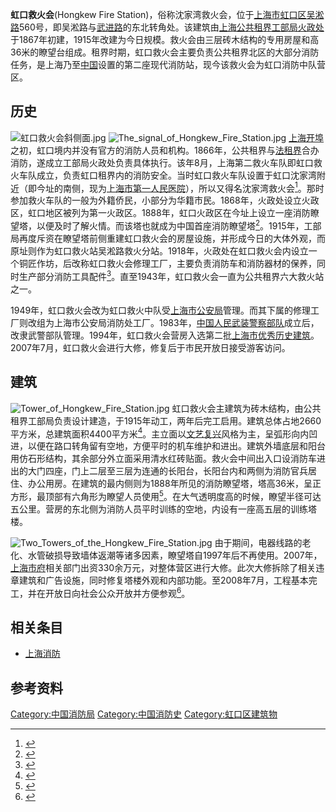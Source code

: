 {{Update|time=2022-06-20T17:29:48+00:00}}
{{Infobox Modern Building
|image             = 虹口救火会·上海虹口·俯拍.jpg
|caption           = 虹口救火会俯拍
|name              = 虹口救火会<br>Hongkew Fire Station
|location_country  = {{CHN}}
|location_town     = [[上海市|上海市]][[虹口区|虹口区]][[吴淞路|吴淞路]]560号
|owner             = 
|architect         = [[上海公共租界工部局|公共租界工部局]]
|construction_start_date= 1915年
|completion_date   = 1917年
|date_demolished   = 
|cost              = 
|structural_system = 砖木
|style             = [[文艺复兴建筑|文艺复兴]]
}}

'''虹口救火会'''(Hongkew Fire Station)，俗称沈家湾救火会，位于[[上海市|上海市]][[虹口区|虹口区]][[吴淞路|吴淞路]]560号，即吴淞路与[[武进路|武进路]]的东北转角处。该建筑由[[上海公共租界工部局火政处|上海公共租界工部局火政处]]于1867年初建，1915年改建为今日规模。救火会由三层砖木结构的专用房屋和高36米的瞭望台组成。租界时期，虹口救火会主要负责公共租界北区的大部分消防任务，是上海乃至[[中国|中国]]设置的第二座现代消防站，现今该救火会为虹口消防中队营区。

==历史==
[[File:虹口救火会斜侧面.jpg|thumb]]
[[File:The_signal_of_Hongkew_Fire_Station.jpg|thumb]]
[[上海开埠|上海开埠]]之初，虹口境内并没有官方的消防人员和机构。1866年，公共租界与[[上海法租界|法租界]]合办消防，遂成立工部局火政处负责具体执行。该年8月，上海第二救火车队即虹口救火车队成立，负责虹口租界内的消防安全。当时虹口救火车队设置于虹口沈家湾附近（即今址的南侧，现为[[上海市第一人民医院|上海市第一人民医院]]），所以又得名沈家湾救火会<ref>{{cite web | title = 上海租界志>>第二篇机构>>第三章行政管理机构>>第二节工部局机构 | publisher = 上海地方志办公室 | url = http://www.shtong.gov.cn/newsite/node2/node2245/node63852/node63858/node63881/node64473/userobject1ai57976.html | accessdate = 2011-10-23 | language = zh | deadurl = yes | archiveurl = https://web.archive.org/web/20120201164309/http://www.shtong.gov.cn/newsite/node2/node2245/node63852/node63858/node63881/node64473/userobject1ai57976.html | archivedate = 2012-02-01 }}</ref>。那时参加救火车队的一般为外籍侨民，小部分为华籍市民。1868年，火政处设立火政区，虹口地区被列为第一火政区。1888年，虹口火政区在今址上设立一座消防瞭望塔，以便及时了解火情。而该塔也就成为中国首座消防瞭望塔<ref>{{cite web | title = 修旧如旧 百年消防瞭望塔将现老风采 | publisher = 新华网 | date = 2007-08-15 | url = http://www.xinhuanet.com/chinanews/2007-08/15/content_10861615.htm | accessdate = 2011-10-23 | language = zh | archive-date = 2007-09-09 | archive-url = https://web.archive.org/web/20070909200327/http://www.xinhuanet.com/chinanews/2007-08/15/content_10861615.htm | dead-url = no }}</ref>。1915年，工部局再度斥资在瞭望塔前侧重建虹口救火会的房屋设施，并形成今日的大体外观，而原址则作为虹口救火站吴淞路救火分站。1918年，火政处在虹口救火会内设立一个铜匠作坊，后改称虹口救火会修理工厂，主要负责消防车和消防器材的保养，同时生产部分消防工具配件<ref>{{cite web | title = 上海汽车工业志>>第二篇企业>>第一章汽车工业>>第七节重型车、专用车行业 | publisher = 上海地方志办公室 | url = http://www.shtong.gov.cn/newsite/node2/node2245/node65371/node65377/node65407/node65411/userobject1ai60643.html | accessdate = 2011-10-23 | language = zh | archive-date = 2016-06-27 | archive-url = https://web.archive.org/web/20160627184158/http://www.shtong.gov.cn/Newsite/node2/node2245/node65371/node65377/node65407/node65411/userobject1ai60643.html | dead-url = no }}</ref>。直至1943年，虹口救火会一直为公共租界六大救火站之一。

1949年，虹口救火会改为虹口救火中队受[[上海市公安局|上海市公安局]]管理。而其下属的修理工厂则改组为上海市公安局消防处工厂。1983年，[[中国人民武装警察部队|中国人民武装警察部队]]成立后，改隶武警部队管理。1994年，虹口救火会营房入选第二批[[上海市优秀历史建筑|上海市优秀历史建筑]]。2007年7月，虹口救火会进行大修，修复后于市民开放日接受游客访问。

==建筑==
[[File:Tower_of_Hongkew_Fire_Station.jpg|thumb]]
虹口救火会主建筑为砖木结构，由公共租界工部局负责设计建造，于1915年动工，两年后完工启用。建筑总体占地2660平方米，总建筑面积4400平方米<ref>{{cite web | title = 虹口消防中队（虹口救火会，沈家湾救火会）吴淞路560号 | publisher = 虹房网 | url = http://www.shhkfd.gov.cn/bhjz/xxzd.htm | accessdate = 2011-10-23 | language = zh | deadurl = yes | archiveurl = https://web.archive.org/web/20070107221302/http://shhkfd.gov.cn/bhjz/xxzd.htm | archivedate = 2007-01-07 | df =  }}</ref>。主立面以[[文艺复兴|文艺复兴]]风格为主，呈弧形向内凹进，以便在路口转角留有空地，方便平时的机车维护和进出。建筑外墙底层和阳台用仿石形结构，其余部分外立面采用清水红砖贴面。救火会中间出入口设消防车进出的大门四座，门上二层至三层为连通的长阳台，长阳台内和两侧为消防官兵居住、办公用房。在建筑的最内侧则为1888年所见的消防瞭望塔，塔高36米，呈正方形，最顶部有六角形为瞭望人员使用<ref>{{cite web | title = 文化遗产>>优秀历史建筑>>虹口救火会 | publisher = 虹口文博网 | url = http://www.hkcrm.com.cn/web/CultureBequest/CulturalProtectBrowse.aspx?ID=101 | accessdate = 2011-10-23 | language = zh | deadurl = yes | archiveurl = https://web.archive.org/web/20100819104313/http://www.hkcrm.com.cn/web/CultureBequest/CulturalProtectBrowse.aspx?ID=101 | archivedate = 2010-08-19 | df =  }}</ref>。在大气透明度高的时候，瞭望半径可达五公里。营房的东北侧为消防人员平时训练的空地，内设有一座高五层的训练塔楼。

[[File:Two_Towers_of_the_Hongkew_Fire_Station.jpg|thumb]]
由于期间，电器线路的老化、水管破损导致墙体返潮等诸多因素，瞭望塔自1997年后不再使用。2007年，[[上海市人民政府|上海市府]]相关部门出资330余万元，对整体营区进行大修。此次大修拆除了相关违章建筑和广告设施，同时修复塔楼外观和内部功能。至2008年7月，工程基本完工，并在开放日向社会公众开放并方便参观<ref>{{cite web | title = 打造荣誉室见证上海虹口消防百年发展史 | publisher = 中国上海 | date = 2009-09-09 | url = http://www.shanghai.gov.cn/shanghai/node2314/node2315/node15343/userobject21ai360788.html | accessdate = 2011-10-23 | language = zh | archive-date = 2016-03-04 | archive-url = https://web.archive.org/web/20160304191734/http://www.shanghai.gov.cn/shanghai/node2314/node2315/node15343/userobject21ai360788.html | dead-url = no }}</ref>。

==相关条目==
*[[上海消防|上海消防]]

==参考资料==
{{注脚}}

{{上海市第二批优秀历史建筑}}
[[Category:中国消防局|Category:中国消防局]]
[[Category:中国消防史|Category:中国消防史]]
[[Category:虹口区建筑物|Category:虹口区建筑物]]